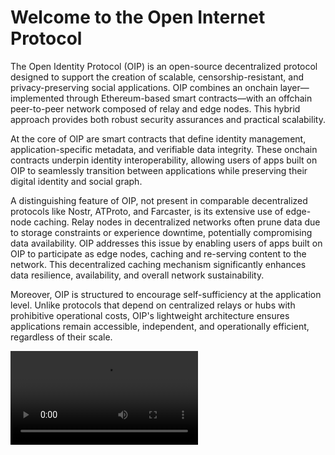 
 

# Welcome to the Open Internet Protocol
The Open Identity Protocol (OIP) is an open-source decentralized protocol designed to support the creation of scalable, censorship-resistant, and privacy-preserving social applications. OIP combines an onchain layer—implemented through Ethereum-based smart contracts—with an offchain peer-to-peer network composed of relay and edge nodes. This hybrid approach provides both robust security assurances and practical scalability.

At the core of OIP are smart contracts that define identity management, application-specific metadata, and verifiable data integrity. These onchain contracts underpin identity interoperability, allowing users of apps built on OIP to seamlessly transition between applications while preserving their digital identity and social graph.

A distinguishing feature of OIP, not present in comparable decentralized protocols like Nostr, ATProto, and Farcaster, is its extensive use of edge-node caching. Relay nodes in decentralized networks often prune data due to storage constraints or experience downtime, potentially compromising data availability. OIP addresses this issue by enabling users of apps built on OIP to participate as edge nodes, caching and re-serving content to the network. This decentralized caching mechanism significantly enhances data resilience, availability, and overall network sustainability.

Moreover, OIP is structured to encourage self-sufficiency at the application level. Unlike protocols that depend on centralized relays or hubs with prohibitive operational costs, OIP's lightweight architecture ensures applications remain accessible, independent, and operationally efficient, regardless of their scale.

 <Video src={oipVideo} />

<Callout type="info">
Parts of the Portrait Protocol are currently being migrated to the Open Internet Protocol and planned to complete in Q2 2025. Read more about the migration [here](https://portrait.so).
</Callout>

### Continue reading

 <Cards>
  <Cards.Card
    title="Fundamentals"
    href="/fundamentals"
    icon={<IconTorii />}
    arrow
  />
  <Cards.Card
    title="Core Concepts"
    href="/stack/getting-started"
    icon={<IconPuzzle />}
    arrow
  />
    <Cards.Card
    title="Specs"
    href="/specs/messaging"
    icon={<IconBook />}
    arrow
  />
  <Cards.Card
    title="Building on OIP"
    href="/dev-getting-started"
    icon={<IconBackhoe />}
    arrow
  />
</Cards>